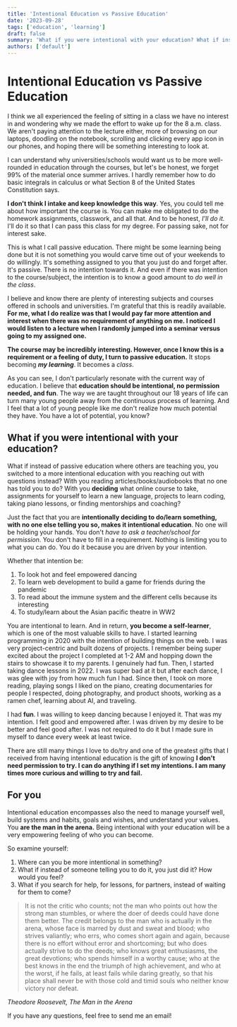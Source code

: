```yaml
---
title: 'Intentional Education vs Passive Education'
date: '2023-09-28'
tags: ['education', 'learning']
draft: false
summary: 'What if you were intentional with your education? What if instead of passive education where others are teaching you, you switched to a more intentional education with you reaching out with questions instead? With you reading articles/books/audiobooks that no one has told you to do?'
authors: ['default']
---
```


# Intentional Education vs Passive Education

I think we all experienced the feeling of sitting in a class we have no interest in and wondering why we made the effort to wake up for the 8 a.m. class. We aren't paying attention to the lecture either, more of browsing on our laptops, doodling on the notebook, scrolling and clicking every app icon in our phones, and hoping there will be something interesting to look at.

I can understand why universities/schools would want us to be more well-rounded in education through the courses, but let's be honest, we forget 99% of the material once summer arrives. I hardly remember how to do basic integrals in calculus or what Section 8 of the United States Constitution says.

**I don't think I intake and keep knowledge this way**. Yes, you could tell me about how important the course is. You can make me obligated to do the homework assignments, classwork, and all that. And to be honest, _I'll do it._ I'll do it so that I can pass this class for my degree. For passing sake, not for interest sake.

This is what I call passive education. There might be some learning being done but it is not something you would carve time out of your weekends to do willingly. It's something assigned to you that you just do and forget after. It's passive. There is no intention towards it. And even if there was intention to the course/subject, the intention is to know a good amount to _do well in the class_.

I believe and know there are plenty of interesting subjects and courses offered in schools and universities. I'm grateful that this is readily available. **For me, what I do realize was that I would pay far more attention and interest when there was no requirement of anything on me. I noticed I would listen to a lecture when I randomly jumped into a seminar versus going to my assigned one.**

**The course may be incredibly interesting. However, once I know this is a requirement or a feeling of duty, I turn to passive education.** It stops becoming **_my learning_**. It becomes a _class_.

As you can see, I don't particularly resonate with the current way of education. I believe that **education should be intentional, no permission needed, and fun**. The way we are taught throughout our 18 years of life can turn many young people away from the continuous process of learning. And I feel that a lot of young people like me don't realize how much potential they have. You have a lot of potential, you know?

## What if you were intentional with your education?

What if instead of passive education where others are teaching you, you switched to a more intentional education with you reaching out with questions instead? With you reading articles/books/audiobooks that no one has told you to do?
With you **deciding** what online course to take, assignments for yourself to learn a new language, projects to learn coding, taking piano lessons, or finding mentorships and coaching?

Just the fact that you are **intentionally deciding to do/learn something, with no one else telling you so, makes it intentional education**. No one will be holding your hands. You don't _have to ask a teacher/school for permission._ You don't have to fill in a requirement. Nothing is limiting you to what you can do. You do it because you are driven by your intention.

Whether that intention be:

1. To look hot and feel empowered dancing
2. To learn web development to build a game for friends during the pandemic
3. To read about the immune system and the different cells because its interesting
4. To study/learn about the Asian pacific theatre in WW2

You are intentional to learn. And in return, **you become a self-learner**, which is one of the most valuable skills to have. I started learning programming in 2020 with the intention of building things on the web. I was very project-centric and built dozens of projects. I remember being super excited about the project I completed at 1-2 AM and hopping down the stairs to showcase it to my parents. I genuinely had fun. Then, I started taking dance lessons in 2022. I was super bad at it but after each dance, I was glee with joy from how much fun I had. Since then, I took on more reading, playing songs I liked on the piano, creating documentaries for people I respected, doing photography, and product shoots, working as a ramen chef, learning about AI, and traveling.

I had **fun**. I was willing to keep dancing because I enjoyed it. That was my intention. I felt good and empowered after. I was driven by my desire to be better and feel good after. I was not required to do it but I made sure in myself to dance every week at least twice.

There are still many things I love to do/try and one of the greatest gifts that I received from having intentional education is the gift of knowing **I don't need permission to try. I can do anything if I set my intentions. I am many times more curious and willing to try and fail.**

## For you

Intentional education encompasses also the need to manage yourself well, build systems and habits, goals and wishes, and understand your values. You **are the man in the arena.** Being intentional with your education will be a very empowering feeling of who you can become.

So examine yourself:

1. Where can you be more intentional in something?
2. What if instead of someone telling you to do it, you just did it? How would you feel?
3. What if you search for help, for lessons, for partners, instead of waiting for them to come?

> It is not the critic who counts; not the man who points out how the strong man stumbles, or where the doer of deeds could have done them better. The credit belongs to the man who is actually in the arena, whose face is marred by dust and sweat and blood; who strives valiantly; who errs, who comes short again and again, because there is no effort without error and shortcoming; but who does actually strive to do the deeds; who knows great enthusiasms, the great devotions; who spends himself in a worthy cause; who at the best knows in the end the triumph of high achievement, and who at the worst, if he fails, at least fails while daring greatly, so that his place shall never be with those cold and timid souls who neither know victory nor defeat.

<cite className="bg-gray-200 p-2">Theodore Roosevelt, The Man in the Arena</cite>

If you have any questions, feel free to send me an email!

